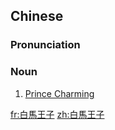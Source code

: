 {{also|白马王子}}
==Chinese==
{{zh-forms|s=白马王子|type=22}}
{{wikipedia|lang=zh}}

===Pronunciation===
{{zh-pron
|m=báimǎ wángzǐ
|c=baak6 maa5 wong4 zi2
|mn=pe̍h-bé-ông-chú
|cat=n
}}

===Noun===
{{zh-noun}}

# [[Prince Charming]]

[[fr:白馬王子]]
[[zh:白馬王子]]